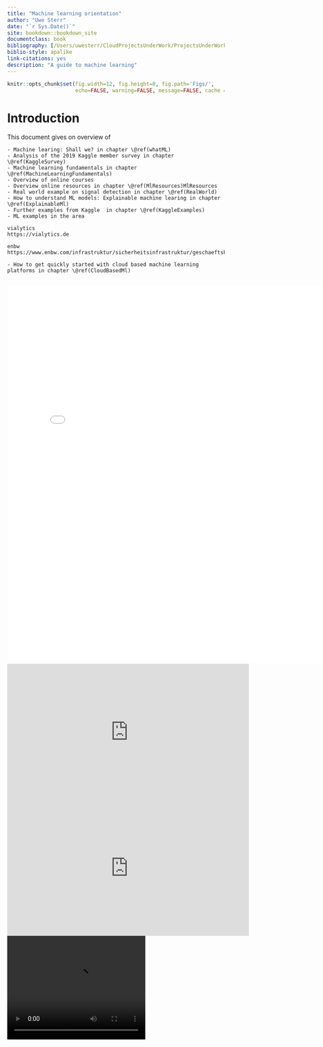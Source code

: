 ```yaml
--- 
title: "Machine learning orientation"
author: "Uwe Sterr"
date: "`r Sys.Date()`"
site: bookdown::bookdown_site
documentclass: book
bibliography: [/Users/uwesterr/CloudProjectsUnderWork/ProjectsUnderWork/bibliographyGeneral.bib]
biblio-style: apalike
link-citations: yes
description: "A guide to machine learning"
---
```



```r
knitr::opts_chunk$set(fig.width=12, fig.height=8, fig.path='Figs/',
                      echo=FALSE, warning=FALSE, message=FALSE, cache = TRUE)

```

# Introduction

This document gives on overview of

```block2
- Machine learing: Shall we? in chapter \@ref(whatML)
- Analysis of the 2019 Kaggle member survey in chapter \@ref(KaggleSurvey)
- Machine learning fundamentals in chapter \@ref(MachineLearningFundamentals)
- Overview of online courses
- Overview online resources in chapter \@ref(MlResources)MlResources
- Real world example on signal detection in chapter \@ref(RealWorld) 
- How to understand ML models: Explainable machine learing in chapter \@ref(ExplainableMl)
- Further examples from Kaggle  in chapter \@ref(KaggleExamples) 
- ML examples in the area

vialytics
https://vialytics.de 

enbw
https://www.enbw.com/infrastruktur/sicherheitsinfrastruktur/geschaeftskunden/produkte/safeplaces 

- How to get quickly started with cloud based machine learning platforms in chapter \@ref(CloudBasedMl) 


```


<embed src="../MachineLearningOrientierung.pdf" width="800" height="875" 
 type="application/pdf">


<iframe width="560" height="315" src="https://www.youtube.com/embed/gG6WnMb9Fho?start=1946" frameborder="0" allow="accelerometer; autoplay; encrypted-media; gyroscope; picture-in-picture" allowfullscreen></iframe>

<iframe width="560" height="315" src="https://www.youtube.com/embed/4MOx2_e5tug" frameborder="0" allow="accelerometer; autoplay; encrypted-media; gyroscope; picture-in-picture" allowfullscreen></iframe>



<video width="320" height="240" loop controls>
  <source src="images/VaihingenTubMovieV3WithSteeringAndSalient.mp4" type="video/mp4">
  Your browser does not support the video tag.
</video>



## Want to meet ML people from academia and industrie

- Machine Learning User Group Stuttgart MLUGS  
    - Technically oriented
    - 419 members
    - https://www.meetup.com/Machine-Learning-UserGroup-Stuttgart/
    

- Build selfdrving RoboCar  
    - hands on, build a real world system
    - 153 members
    - https://www.meetup.com/Esslingen-Makerspace/


<iframe width="560" height="315" src="https://www.youtube.com/embed/AFHtBDaqQqk" frameborder="0" allow="accelerometer; autoplay; encrypted-media; gyroscope; picture-in-picture" allowfullscreen></iframe>

    
- Stuttgart AI
    - More concepts and industrie presenting themself
    - 979 members
    - https://www.meetup.com/StuttgartAI/
    

